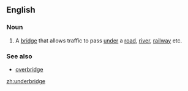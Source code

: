 ==English==

===Noun===
{{en-noun}}

#{{UK}} A [[bridge]] that allows traffic to pass [[under]] a [[road]], [[river]], [[railway]] etc.

===See also===
*[[overbridge]]

[[zh:underbridge]]